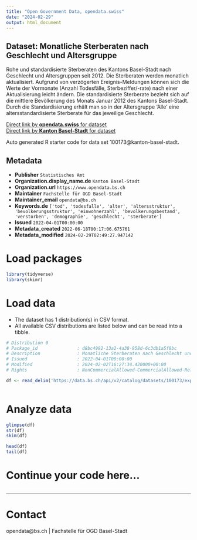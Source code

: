 ```yaml
---
title: "Open Government Data, opendata.swiss"
date: "2024-02-29"
output: html_document
---
```


## Dataset: Monatliche Sterberaten nach Geschlecht und Altersgruppe

Rohe und standardisierte Sterberaten des Kantons Basel-Stadt nach Geschlecht und Altersgruppen seit 2012. Die Sterberaten werden monatlich aktualisiert. Aufgrund von verzögerten Ereignis-Meldungen können sich die Werte der Vormonate (Anzahl Todesfälle, Sterbeziffer/-rate) nach einer Aktualisierung leicht ändern. Die standardisierte Sterberate bezieht sich auf die mittlere Bevölkerung des Monats Januar 2012 des Kantons Basel-Stadt. Durch die Standardisierung erhält man so in der Altersgruppe 'Alle' eine altersstandardisierte Sterberate für das jeweilige Geschlecht.

[Direct link by **opendata.swiss** for dataset](https://opendata.swiss/de/dataset/monatliche-sterberaten-nach-geschlecht-und-altersgruppe)<br>
[Direct link by **Kanton Basel-Stadt** for dataset](https://data.bs.ch/explore/dataset/100173/)

Auto generated R starter code for data set 100173@kanton-basel-stadt.

## Metadata

- **Publisher** `Statistisches Amt`
- **Organization.display_name.de** `Kanton Basel-Stadt`
- **Organization.url** `https://www.opendata.bs.ch`
- **Maintainer** `Fachstelle für OGD Basel-Stadt`
- **Maintainer_email** `opendata@bs.ch`
- **Keywords.de** `['tod', 'todesfalle', 'alter', 'altersstruktur', 'bevolkerungsstruktur', 'einwohnerzahl', 'bevolkerungsbestand', 'verstorben', 'demographie', 'geschlecht', 'sterberate']`
- **Issued** `2022-04-01T00:00:00`
- **Metadata_created** `2022-06-18T00:17:06.675761`
- **Metadata_modified** `2024-02-29T02:49:27.947142`


# Load packages

```r

library(tidyverse)
library(skimr)

```

# Load data

-   The dataset has 1 distribution(s) in CSV format.
-   All available CSV distributions are listed below and can be read into a tibble.

```r

# Distribution 0
# Package_id               : d8bc4992-13a2-4a38-958d-6c3db1a5f8bc
# Description              : Monatliche Sterberaten nach Geschlecht und Altersgruppe (csv)
# Issued                   : 2022-04-01T00:00:00
# Modified                 : 2024-02-02T16:27:34.420000+00:00
# Rights                   : NonCommercialAllowed-CommercialAllowed-ReferenceRequired

df <- read_delim('https://data.bs.ch/api/v2/catalog/datasets/100173/exports/csv')



```

# Analyze data

```r

glimpse(df)
str(df)
skim(df)

head(df)
tail(df)

```

# Continue your code here...

```r

```

------------------------------------------------------------------------

# Contact

opendata@bs.ch | Fachstelle für OGD Basel-Stadt
